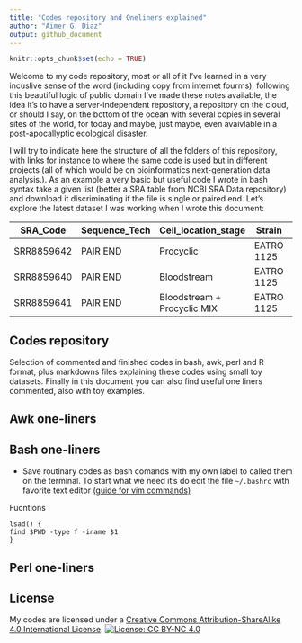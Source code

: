 ```yaml
---
title: "Codes repository and Oneliners explained"
author: "Aimer G. Diaz"
output: github_document
---
```

<!---
Sintaxis propia de github markdown https://github.com/adam-p/markdown-here/wiki/Markdown-Cheatsheet
Sintaxis for all the R markdowns in general https://bookdown.org/yihui/rmarkdown-cookbook/raw-latex.html 
El tema de las licencias https://gist.github.com/lukas-h/2a5d00690736b4c3a7ba
Cuando lanze los pauetes tanto de deteccion de fragmentos como el script de reduccion de librerias https://docs.github.com/en/enterprise-server@2.22/packages/quickstart  

--->

```r
knitr::opts_chunk$set(echo = TRUE)
```

Welcome to my code repository, most or all of it I've learned in a very incuslive sense of the word (including copy from internet fourms), following this beautiful logic of public domain I've made these notes available, the idea it's to have a server-independent repository, a repository on the cloud, or should I say, on the bottom of the ocean with several copies in several sites of the world, for today and maybe, just maybe, even avaivlable in a post-apocallyptic ecological disaster. 

I will try to indicate here the structure of all the folders of this repository, with links for instance to where the same code is used but in different projects (all of which would be on bioinformatics next-generation data analysis.). As an example a very basic but useful code I wrote in bash syntax take a given list (better a SRA table from NCBI SRA Data repository) and download it discriminating if the file is single or paired end. Let's explore the latest dataset I was working when I wrote this document: 

SRA_Code | Sequence_Tech | Cell_location_stage | Strain | Total_Sequences | Length | Source | ServerName
--- | --- | --- | --- | --- | --- | --- | ---
SRR8859642 | PAIR END | Procyclic | EATRO 1125 | 85,827,714 | 125/125 | Cooper2019_gRNA | Cooper2019_gRNA_E1125PC
SRR8859640 | PAIR END | Bloodstream | EATRO 1125 | 79,132,567 | 125/125 | Cooper2019_gRNA | Cooper2019_gRNA_E1125BS
SRR8859641 | PAIR END | Bloodstream + Procyclic MIX | EATRO 1125 | 148935513 | 125/125 | Cooper2019_gRNA | Cooper2019_gRNA_E1125Mix



## Codes repository

Selection of commented and finished codes in bash, awk, perl and R format, plus markdowns files explaining these codes using small toy datasets. Finally in this document you can also find useful one liners commented, also with toy examples. 

## Awk one-liners 




## Bash one-liners

* Save routinary codes as bash comands with my own label to called them on the terminal. To start what we need it's do edit the file `~/.bashrc` with favorite text editor [(guide for vim commands)](VIM/README.Rmd)

Fucntions 
```
lsad() {
find $PWD -type f -iname $1
}
```

## Perl one-liners 

<!-- Usar perl en R markdown, se puede https://stackoverflow.com/questions/45857934/executing-perl-6-code-in-rmarkdown 
--->

## License 

My codes are licensed under a [Creative Commons Attribution-ShareAlike 4.0 International License](https://creativecommons.org/licenses/by-nc/4.0/).
[![License: CC BY-NC 4.0](https://img.shields.io/badge/License-CC%20BY--NC%204.0-lightgrey.svg)](https://creativecommons.org/licenses/by-nc/4.0/)
